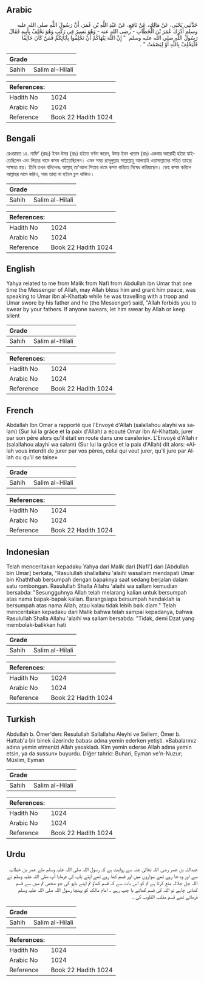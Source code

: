 ## Arabic


<div dir="rtl" lang="ar" style={{fontSize:'larger',backgroundColor:'#f8f9fa',padding:20}}>
حَدَّثَنِي يَحْيَى، عَنْ مَالِكٍ، عَنْ نَافِعٍ، عَنْ عَبْدِ اللَّهِ بْنِ عُمَرَ، أَنَّ رَسُولَ اللَّهِ صلى الله عليه وسلم أَدْرَكَ عُمَرَ بْنَ الْخَطَّابِ - رضى الله عنه - وَهُوَ يَسِيرُ فِي رَكْبٍ وَهُوَ يَحْلِفُ بِأَبِيهِ فَقَالَ رَسُولُ اللَّهِ صلى الله عليه وسلم ‏ "‏ إِنَّ اللَّهَ يَنْهَاكُمْ أَنْ تَحْلِفُوا بِآبَائِكُمْ فَمَنْ كَانَ حَالِفًا فَلْيَحْلِفْ بِاللَّهِ أَوْ لِيَصْمُتْ ‏"‏ ‏.‏
</div>
<div style={{backgroundColor:'#f8f9fa',padding:20, marginBottom: 10}}><table> <thead> <tr> <th>Grade</th> <th></th> </tr> </thead> <tbody> <tr><td>Sahih</td><td>Salim al-Hilali</td></tr></tbody></table><table> <thead> <tr> <th>References:</th> <th></th> </tr> </thead> <tbody><tr><td>Hadith No</td><td>1024</td></tr><tr><td>Arabic No</td><td>1024</td></tr><tr><td>Reference</td><td>Book 22 Hadith 1024</td></tr></tbody></table></div>

## Bengali


<div dir="ltr" lang="bn" style={{fontSize:'larger',backgroundColor:'#f8f9fa',padding:20}}>
রেওয়ায়ত ১৪. নাফি’ (রহঃ) ইবন উমর (রাঃ) হইতে বর্ণনা করেন, উমর ইবন খাত্তাব (রাঃ) একবার আরোহী হইয়া যাইতেছিলেন এবং পিতার নামে কসম খাইতেছিলেন। এমন সময় রাসূলুল্লাহ সাল্লাল্লাহু আলায়হি ওয়াসাল্লামের সহিত তাহার সাক্ষাত হয়। তিনি তখন বলিলেনঃ আল্লাহ্ তা'আলা পিতার নামে কসম করিতে নিষেধ করিয়াছেন। কেহ কসম করিলে আল্লাহর নামে করিও, আর তাহা না হইলে চুপ থাকিও ৷
</div>
<div style={{backgroundColor:'#f8f9fa',padding:20, marginBottom: 10}}><table> <thead> <tr> <th>Grade</th> <th></th> </tr> </thead> <tbody> <tr><td>Sahih</td><td>Salim al-Hilali</td></tr></tbody></table><table> <thead> <tr> <th>References:</th> <th></th> </tr> </thead> <tbody><tr><td>Hadith No</td><td>1024</td></tr><tr><td>Arabic No</td><td>1024</td></tr><tr><td>Reference</td><td>Book 22 Hadith 1024</td></tr></tbody></table></div>

## English


<div dir="ltr" lang="en" style={{fontSize:'larger',backgroundColor:'#f8f9fa',padding:20}}>
Yahya related to me from Malik from Nafi from Abdullah ibn Umar that one time the Messenger of Allah, may Allah bless him and grant him peace, was speaking to Umar ibn al-Khattab while he was travelling with a troop and Umar swore by his father and he (the Messenger) said, "Allah forbids you to swear by your fathers. If anyone swears, let him swear by Allah or keep silent
</div>
<div style={{backgroundColor:'#f8f9fa',padding:20, marginBottom: 10}}><table> <thead> <tr> <th>Grade</th> <th></th> </tr> </thead> <tbody> <tr><td>Sahih</td><td>Salim al-Hilali</td></tr></tbody></table><table> <thead> <tr> <th>References:</th> <th></th> </tr> </thead> <tbody><tr><td>Hadith No</td><td>1024</td></tr><tr><td>Arabic No</td><td>1024</td></tr><tr><td>Reference</td><td>Book 22 Hadith 1024</td></tr></tbody></table></div>

## French


<div dir="ltr" lang="fr" style={{fontSize:'larger',backgroundColor:'#f8f9fa',padding:20}}>
Abdallah Ibn Omar a rapporté que l'Envoyé d'Allah (salallahou alayhi wa salam) (Sur lui la grâce et la paix d'Allah) a écouté Omar Ibn Al-Khattab, jurer par son père alors qu'il était en route dans une cavalerie». L'Envoyé d'Allah r (salallahou alayhi wa salam) (Sur lui la grâce et la paix d'Allah) dit alors: «Allah vous interdit de jurer par vos pères, celui qui veut jurer, qu'il jure par Allah ou qu'il se taise»
</div>
<div style={{backgroundColor:'#f8f9fa',padding:20, marginBottom: 10}}><table> <thead> <tr> <th>Grade</th> <th></th> </tr> </thead> <tbody> <tr><td>Sahih</td><td>Salim al-Hilali</td></tr></tbody></table><table> <thead> <tr> <th>References:</th> <th></th> </tr> </thead> <tbody><tr><td>Hadith No</td><td>1024</td></tr><tr><td>Arabic No</td><td>1024</td></tr><tr><td>Reference</td><td>Book 22 Hadith 1024</td></tr></tbody></table></div>

## Indonesian


<div dir="ltr" lang="id" style={{fontSize:'larger',backgroundColor:'#f8f9fa',padding:20}}>
Telah menceritakan kepadaku Yahya dari Malik dari [Nafi'] dari [Abdullah bin Umar] berkata, "Rasulullah shallallahu 'alaihi wasallam mendapati Umar bin Khaththab bersumpah dengan bapaknya saat sedang berjalan dalam satu rombongan. Rasulullah Shalla Allahu 'alaihi wa sallam kemudian bersabda: "Sesungguhnya Allah telah melarang kalian untuk bersumpah atas nama bapak-bapak kalian. Barangsiapa bersumpah hendaklah ia bersumpah atas nama Allah, atau kalau tidak lebih baik diam." Telah menceritakan kepadaku dari Malik bahwa telah sampai kepadanya, bahwa Rasulullah Shalla Allahu 'alaihi wa sallam bersabda: "Tidak, demi Dzat yang membolak-balikkan hati
</div>
<div style={{backgroundColor:'#f8f9fa',padding:20, marginBottom: 10}}><table> <thead> <tr> <th>Grade</th> <th></th> </tr> </thead> <tbody> <tr><td>Sahih</td><td>Salim al-Hilali</td></tr></tbody></table><table> <thead> <tr> <th>References:</th> <th></th> </tr> </thead> <tbody><tr><td>Hadith No</td><td>1024</td></tr><tr><td>Arabic No</td><td>1024</td></tr><tr><td>Reference</td><td>Book 22 Hadith 1024</td></tr></tbody></table></div>

## Turkish


<div dir="ltr" lang="tr" style={{fontSize:'larger',backgroundColor:'#f8f9fa',padding:20}}>
Abdullah b. Ömer'den: Resulullah Sallallahu Aleyhi ve Sellem, Ömer b. Hattab'a bir binek üzerinde babası adına yemin ederken yetişti. «Babalarınız adına yemin etmenizi Allah yasakladı. Kim yemin ederse Allah adına yemin etsin, ya da sussun» buyurdu. Diğer tahric: Buhari, Eyman ve'n-Nuzur; Müslim, Eyman
</div>
<div style={{backgroundColor:'#f8f9fa',padding:20, marginBottom: 10}}><table> <thead> <tr> <th>Grade</th> <th></th> </tr> </thead> <tbody> <tr><td>Sahih</td><td>Salim al-Hilali</td></tr></tbody></table><table> <thead> <tr> <th>References:</th> <th></th> </tr> </thead> <tbody><tr><td>Hadith No</td><td>1024</td></tr><tr><td>Arabic No</td><td>1024</td></tr><tr><td>Reference</td><td>Book 22 Hadith 1024</td></tr></tbody></table></div>

## Urdu


<div dir="rtl" lang="ur" style={{fontSize:'larger',backgroundColor:'#f8f9fa',padding:20}}>
عبداللہ بن عمر رضی اللہ تعالیٰ عنہ سے روایت ہے کہ رسول اللہ صلی اللہ علیہ وسلم ملے عمر بن خطاب سے اور وہ جا رہے تھے سواروں میں اور قسم کھا رہے تھے اپنے باپ کی فرمایا آپ صلی اللہ علیہ وسلم نے اللہ جل جلالہ منع کرتا ہے تم کو اس بات سے کہ قسم کھاؤ تم اپنے باپو کی جو شخص تم میں سے قسم کھانی چاہے تو اللہ کی قسم کھائے یا چپ رہے ۔ امام مالک کو پہنچا رسول اللہ صلی اللہ علیہ وسلم فرماتے تھے قسم مقلب القلوب کی ۔
</div>
<div style={{backgroundColor:'#f8f9fa',padding:20, marginBottom: 10}}><table> <thead> <tr> <th>Grade</th> <th></th> </tr> </thead> <tbody> <tr><td>Sahih</td><td>Salim al-Hilali</td></tr></tbody></table><table> <thead> <tr> <th>References:</th> <th></th> </tr> </thead> <tbody><tr><td>Hadith No</td><td>1024</td></tr><tr><td>Arabic No</td><td>1024</td></tr><tr><td>Reference</td><td>Book 22 Hadith 1024</td></tr></tbody></table></div>